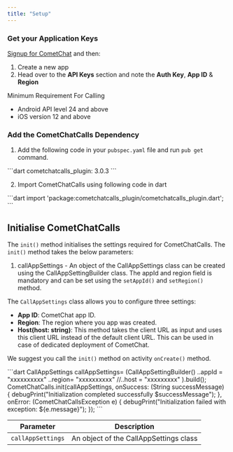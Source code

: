 ```yaml
---
title: "Setup"
---
```




### Get your Application Keys

[Signup for CometChat](https://app.cometchat.com) and then:

1. Create a new app
2. Head over to the **API Keys** section and note the **Auth Key**, **App ID** & **Region**

<Note>
Minimum Requirement For Calling

* Android API level 24 and above
* iOS version 12 and above

</Note>

### Add the CometChatCalls Dependency

1. Add the following code in your `pubspec.yaml` file and run `pub get` command.

<Tabs>
<Tab title="Dart">
```dart
cometchatcalls_plugin: 3.0.3
```

</Tab>

</Tabs>

2. Import CometChatCalls using following code in dart

<Tabs>
<Tab title="Dart">
```dart
import 'package:cometchatcalls_plugin/cometchatcalls_plugin.dart';
```

</Tab>

</Tabs>

## Initialise CometChatCalls

The `init()` method initialises the settings required for CometChatCalls. The `init()` method takes the below parameters:

1. callAppSettings - An object of the CallAppSettings class can be created using the CallAppSettingBuilder class. The appId and region field is mandatory and can be set using the `setAppId()` and `setRegion()` method.

The `CallAppSettings` class allows you to configure three settings:

* **App ID**: CometChat app ID.
* **Region**: The region where you app was created.
* **Host(host: string)**: This method takes the client URL as input and uses this client URL instead of the default client URL. This can be used in case of dedicated deployment of CometChat.

We suggest you call the `init()` method on activity `onCreate()` method.

<Tabs>
<Tab title="Dart">
```dart
CallAppSettings callAppSettings= (CallAppSettingBuilder()
  ..appId = "xxxxxxxxxx"
  ..region= "xxxxxxxxxx"
    //..host = "xxxxxxxxx"
).build();
CometChatCalls.init(callAppSettings, onSuccess: (String successMessage) {
  debugPrint("Initialization completed successfully  $successMessage");
}, onError: (CometChatCallsException e) {
  debugPrint("Initialization failed with exception: ${e.message}");
});
```

</Tab>

</Tabs>

| Parameter         | Description                            |
| ----------------- | -------------------------------------- |
| `callAppSettings` | An object of the CallAppSettings class |
